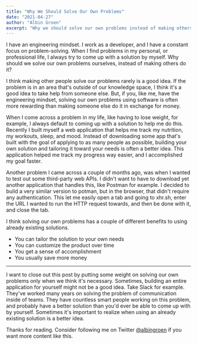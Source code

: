 ```yaml
---
title: "Why We Should Solve Our Own Problems"
date: "2021-04-27"
author: "Albin Groen"
excerpt: "Why we should solve our own problems instead of making others do it."
---
```


I have an engineering mindset. I work as a developer, and I have a constant focus on problem-solving. When I find problems in my personal, or professional life, I always try to come up with a solution by myself. Why should we solve our own problems ourselves, instead of making others do it?

I think making other people solve our problems rarely is a good idea. If the problem is in an area that's outside of our knowledge space, I think it's a good idea to take help from someone else. But, if you, like me, have the engineering mindset, solving our own problems using software is often more rewarding than making someone else do it in exchange for money.

When I come across a problem in my life, like having to lose weight, for example, I always default to coming up with a solution to help me do this. Recently I built myself a web application that helps me track my nutrition, my workouts, sleep, and mood. Instead of downloading some app that's built with the goal of applying to as many people as possible, building your own solution and tailoring it toward your needs is often a better idea. This application helped me track my progress way easier, and I accomplished my goal faster.

Another problem I came across a couple of months ago, was when I wanted to test out some third-party web APIs. I didn't want to have to download yet another application that handles this, like Postman for example. I decided to build a very similar version to potman, but in the browser, that didn't require any authentication. This let me easily open a tab and going to xhr.sh, enter the URL I wanted to run the HTTP request towards, and then be done with it, and close the tab.

I think solving our own problems has a couple of different benefits to using already existing solutions.

- You can tailor the solution to your own needs
- You can customize the product over time
- You get a sense of accomplishment
- You usually save more money

---

I want to close out this post by putting some weight on solving our own problems only when we think it's necessary. Sometimes, building an entire application for yourself might not be a good idea. Take Slack for example. They've worked many years on solving the problem of communication inside of teams. They have countless smart people working on this problem, and probably have a better solution than you'd ever be able to come up with by yourself. Sometimes it's important to realize when using an already existing solution is a better idea.

Thanks for reading. Consider following me on Twitter [@albingroen](https://twitter.com/albingroen) if you want more content like this.